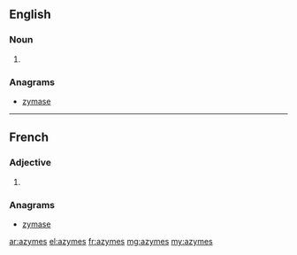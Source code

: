 ==English==

===Noun===
{{head|en|plural}}

# {{plural of|azyme|lang=en|nocat=1}}

===Anagrams===
* [[zymase#English|zymase]]

----

==French==

===Adjective===
{{fr-adj-form}} {{p}}

# {{plural of|nocat=1|azyme|lang=fr}}

===Anagrams===
* [[zymase#French|zymase]]

[[ar:azymes]]
[[el:azymes]]
[[fr:azymes]]
[[mg:azymes]]
[[my:azymes]]